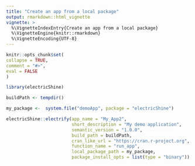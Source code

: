 ```yaml
---
title: "Create an app from a local package"
output: rmarkdown::html_vignette
vignette: >
  %\VignetteIndexEntry{Create an app from a local package}
  %\VignetteEngine{knitr::rmarkdown}
  %\VignetteEncoding{UTF-8}
---
```

  
```r
knitr::opts_chunk$set(
collapse = TRUE,
comment = "#>",
eval = FALSE
)
```

```r
library(electricShine)
```


```r
buildPath <- tempdir()

my_package <-  system.file("demoApp", package = "electricShine")

electricShine::electrify(app_name = "My_App2",
                         short_description = "My demo application",
                         semantic_version = "1.0.0",
                         build_path = buildPath,
                         cran_like_url = "https://cran.r-project.org",
                         function_name = "run_app",
                         local_package_path = my_package,
                         package_install_opts = list(type = "binary"))
```

